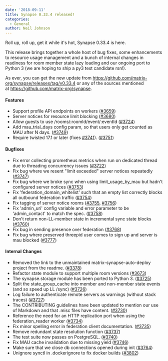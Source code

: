 ```yaml
---
date: '2018-09-11'
title: Synapse 0.33.4 released!
categories:
  - General
author: Neil Johnson
---
```


Roll up, roll up, get it while it's hot, Synapse 0.33.4 is here.

This release brings together a whole host of bug fixes, some enhancements to resource usage management and a bunch of internal changes in readiness for room member state lazy loading and our ongoing port to Python 3 (we are hoping to ship a py3 test candidate rsn!).

As ever, you can get the new update from <a href="https://github.com/matrix-org/synapse/releases/tag/v0.33.4">https://github.com/matrix-org/synapse/releases/tag/v0.33.4</a> or any of the sources mentioned at <a href="https://github.com/matrix-org/synapse">https://github.com/matrix-org/synapse</a>.
<h4>Features</h4>
<ul>
 	<li>Support profile API endpoints on workers (<a href="https://github.com/matrix-org/synapse/issues/3659">#3659</a>)</li>
 	<li>Server notices for resource limit blocking (<a href="https://github.com/matrix-org/synapse/issues/3680">#3680</a>)</li>
 	<li>Allow guests to use /rooms/:roomId/event/:eventId (<a href="https://github.com/matrix-org/synapse/issues/3724">#3724</a>)</li>
 	<li>Add mau_trial_days config param, so that users only get counted as MAU after N days. (<a href="https://github.com/matrix-org/synapse/issues/3749">#3749</a>)</li>
 	<li>Require twisted 17.1 or later (fixes <a href="https://github.com/matrix-org/synapse/issues/3741">#3741</a>). (<a href="https://github.com/matrix-org/synapse/issues/3751">#3751</a>)</li>
</ul>
<h4>Bugfixes</h4>
<ul>
 	<li>Fix error collecting prometheus metrics when run on dedicated thread due to threading concurrency issues (<a href="https://github.com/matrix-org/synapse/issues/3722">#3722</a>)</li>
 	<li>Fix bug where we resent "limit exceeded" server notices repeatedly (<a href="https://github.com/matrix-org/synapse/issues/3747">#3747</a>)</li>
 	<li>Fix bug where we broke sync when using limit_usage_by_mau but hadn't configured server notices (<a href="https://github.com/matrix-org/synapse/issues/3753">#3753</a>)</li>
 	<li>Fix 'federation_domain_whitelist' such that an empty list correctly blocks all outbound federation traffic (<a href="https://github.com/matrix-org/synapse/issues/3754">#3754</a>)</li>
 	<li>Fix tagging of server notice rooms (<a href="https://github.com/matrix-org/synapse/issues/3755">#3755</a>, <a href="https://github.com/matrix-org/synapse/issues/3756">#3756</a>)</li>
 	<li>Fix 'admin_uri' config variable and error parameter to be 'admin_contact' to match the spec. (<a href="https://github.com/matrix-org/synapse/issues/3758">#3758</a>)</li>
 	<li>Don't return non-LL-member state in incremental sync state blocks (<a href="https://github.com/matrix-org/synapse/issues/3760">#3760</a>)</li>
 	<li>Fix bug in sending presence over federation (<a href="https://github.com/matrix-org/synapse/issues/3768">#3768</a>)</li>
 	<li>Fix bug where preserved threepid user comes to sign up and server is mau blocked (<a href="https://github.com/matrix-org/synapse/issues/3777">#3777</a>)</li>
</ul>
<h4>Internal Changes</h4>
<ul>
 	<li>Removed the link to the unmaintained matrix-synapse-auto-deploy project from the readme. (<a href="https://github.com/matrix-org/synapse/issues/3378">#3378</a>)</li>
 	<li>Refactor state module to support multiple room versions (<a href="https://github.com/matrix-org/synapse/issues/3673">#3673</a>)</li>
 	<li>The synapse.storage module has been ported to Python 3. (<a href="https://github.com/matrix-org/synapse/issues/3725">#3725</a>)</li>
 	<li>Split the state_group_cache into member and non-member state events (and so speed up LL /sync) (<a href="https://github.com/matrix-org/synapse/issues/3726">#3726</a>)</li>
 	<li>Log failure to authenticate remote servers as warnings (without stack traces) (<a href="https://github.com/matrix-org/synapse/issues/3727">#3727</a>)</li>
 	<li>The CONTRIBUTING guidelines have been updated to mention our use of Markdown and that .misc files have content. (<a href="https://github.com/matrix-org/synapse/issues/3730">#3730</a>)</li>
 	<li>Reference the need for an HTTP replication port when using the federation_reader worker (<a href="https://github.com/matrix-org/synapse/issues/3734">#3734</a>)</li>
 	<li>Fix minor spelling error in federation client documentation. (<a href="https://github.com/matrix-org/synapse/issues/3735">#3735</a>)</li>
 	<li>Remove redundant state resolution function (<a href="https://github.com/matrix-org/synapse/issues/3737">#3737</a>)</li>
 	<li>The test suite now passes on PostgreSQL. (<a href="https://github.com/matrix-org/synapse/issues/3740">#3740</a>)</li>
 	<li>Fix MAU cache invalidation due to missing yield (<a href="https://github.com/matrix-org/synapse/issues/3746">#3746</a>)</li>
 	<li>Make sure that we close db connections opened during init (<a href="https://github.com/matrix-org/synapse/issues/3764">#3764</a>)</li>
 	<li>Unignore synctl in .dockerignore to fix docker builds (<a href="https://github.com/matrix-org/synapse/issues/3802">#3802</a>)</li>
</ul>
&nbsp;